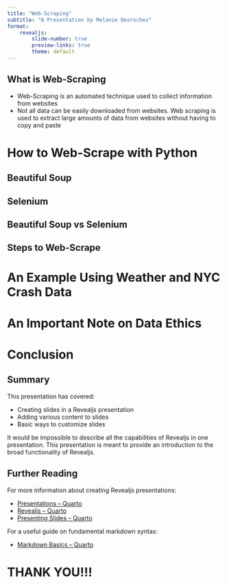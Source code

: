 ```yaml
---
title: "Web-Scraping"
subtitle: "A Presentation by Melanie Desroches"
format:
    revealjs:
        slide-number: true
        preview-links: true
        theme: default
---
```


## What is Web-Scraping

- Web-Scraping is an automated technique used to collect information from websites
- Not all data can be easily downloaded from websites. Web scraping is used to extract large amounts of data from websites
  without having to copy and paste

# How to Web-Scrape with Python

## Beautiful Soup



## Selenium




## Beautiful Soup vs Selenium


## Steps to Web-Scrape


# An Example Using Weather and NYC Crash Data


# An Important Note on Data Ethics

# Conclusion

## Summary

This presentation has covered:

- Creating slides in a Revealjs presentation
- Adding various content to slides
- Basic ways to customize slides

It would be impossible to describe all the capabilities of Revealjs in one presentation. This presentation is meant to provide an introduction to the broad functionality of Revealjs.

## Further Reading

For more information about creating Revealjs presentations:

- [Presentations -- Quarto](https://quarto.org/docs/presentations/)
- [Revealjs -- Quarto](https://quarto.org/docs/presentations/revealjs/)
- [Presenting Slides -- Quarto](https://quarto.org/docs/presentations/revealjs/presenting.html)

For a useful guide on fundamental markdown syntax:

- [Markdown Basics -- Quarto](https://quarto.org/docs/authoring/markdown-basics.html)

# THANK YOU!!!